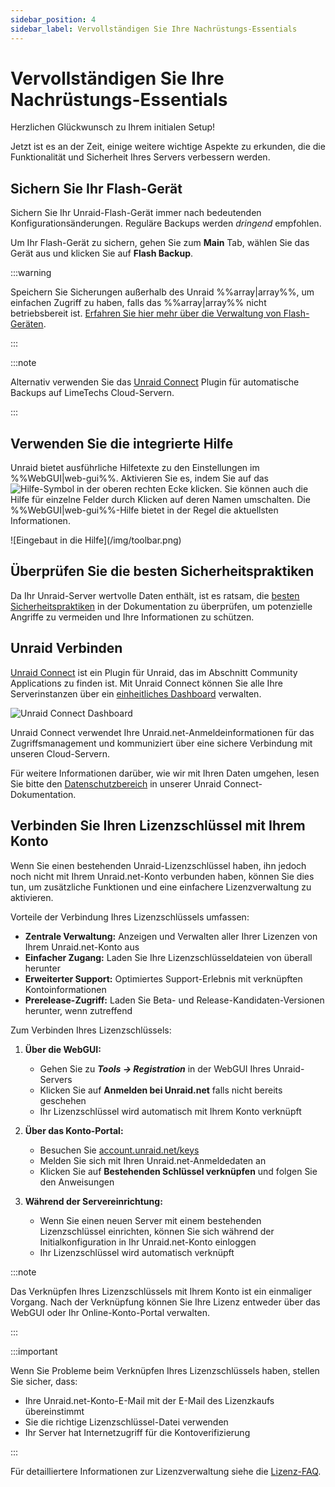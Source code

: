 ```yaml
---
sidebar_position: 4
sidebar_label: Vervollständigen Sie Ihre Nachrüstungs-Essentials
---
```


# Vervollständigen Sie Ihre Nachrüstungs-Essentials

Herzlichen Glückwunsch zu Ihrem initialen Setup!

Jetzt ist es an der Zeit, einige weitere wichtige Aspekte zu erkunden, die die Funktionalität und Sicherheit Ihres Servers verbessern werden.

## Sichern Sie Ihr Flash-Gerät

Sichern Sie Ihr Unraid-Flash-Gerät immer nach bedeutenden Konfigurationsänderungen. Reguläre Backups werden *dringend* empfohlen.

Um Ihr Flash-Gerät zu sichern, gehen Sie zum **Main** Tab, wählen Sie das Gerät aus und klicken Sie auf **Flash Backup**.

:::warning

Speichern Sie Sicherungen außerhalb des Unraid %%array|array%%, um einfachen Zugriff zu haben, falls das %%array|array%% nicht betriebsbereit ist. [Erfahren Sie hier mehr über die Verwaltung von Flash-Geräten](../../system-administration/maintain-and-update/changing-the-flash-device.mdx).

:::

:::note

Alternativ verwenden Sie das [Unraid Connect](../../../unraid-connect/overview-and-setup.mdx) Plugin für automatische Backups auf LimeTechs Cloud-Servern.

:::

## Verwenden Sie die integrierte Hilfe

Unraid bietet ausführliche Hilfetexte zu den Einstellungen im %%WebGUI|web-gui%%. Aktivieren Sie es, indem Sie auf das ![Hilfe-Symbol](/img/helpicon.png) in der oberen rechten Ecke klicken. Sie können auch die Hilfe für einzelne Felder durch Klicken auf deren Namen umschalten. Die %%WebGUI|web-gui%%-Hilfe bietet in der Regel die aktuellsten Informationen.

<div style={{ margin: 'auto', maxWidth: '500px'}}>
  ![Eingebaut in die Hilfe](/img/toolbar.png)
</div>

## Überprüfen Sie die besten Sicherheitspraktiken

Da Ihr Unraid-Server wertvolle Daten enthält, ist es ratsam, die [besten Sicherheitspraktiken](../../system-administration/secure-your-server/security-fundamentals.mdx) in der Dokumentation zu überprüfen, um potenzielle Angriffe zu vermeiden und Ihre Informationen zu schützen.

## Unraid Verbinden

[Unraid Connect](../../../unraid-connect/overview-and-setup.mdx) ist ein Plugin für Unraid, das im Abschnitt Community Applications zu finden ist. Mit Unraid Connect können Sie alle Ihre Serverinstanzen über ein [einheitliches Dashboard](https://connect.myunraid.net/) verwalten.

![Unraid Connect Dashboard](/img/unraidconnectdashboard.png)

Unraid Connect verwendet Ihre Unraid.net-Anmeldeinformationen für das Zugriffsmanagement und kommuniziert über eine sichere Verbindung mit unseren Cloud-Servern.

Für weitere Informationen darüber, wie wir mit Ihren Daten umgehen, lesen Sie bitte den [Datenschutzbereich](../../../unraid-connect/overview-and-setup.mdx#data-collection-and-privacy) in unserer Unraid Connect-Dokumentation.

## Verbinden Sie Ihren Lizenzschlüssel mit Ihrem Konto

Wenn Sie einen bestehenden Unraid-Lizenzschlüssel haben, ihn jedoch noch nicht mit Ihrem Unraid.net-Konto verbunden haben, können Sie dies tun, um zusätzliche Funktionen und eine einfachere Lizenzverwaltung zu aktivieren.

Vorteile der Verbindung Ihres Lizenzschlüssels umfassen:

- **Zentrale Verwaltung:** Anzeigen und Verwalten aller Ihrer Lizenzen von Ihrem Unraid.net-Konto aus
- **Einfacher Zugang:** Laden Sie Ihre Lizenzschlüsseldateien von überall herunter
- **Erweiterter Support:** Optimiertes Support-Erlebnis mit verknüpften Kontoinformationen
- **Prerelease-Zugriff:** Laden Sie Beta- und Release-Kandidaten-Versionen herunter, wenn zutreffend

Zum Verbinden Ihres Lizenzschlüssels:

1. **Über die WebGUI:**
   - Gehen Sie zu ***Tools → Registration*** in der WebGUI Ihres Unraid-Servers
   - Klicken Sie auf **Anmelden bei Unraid.net** falls nicht bereits geschehen
   - Ihr Lizenzschlüssel wird automatisch mit Ihrem Konto verknüpft

2. **Über das Konto-Portal:**
   - Besuchen Sie [account.unraid.net/keys](https://account.unraid.net/keys)
   - Melden Sie sich mit Ihren Unraid.net-Anmeldedaten an
   - Klicken Sie auf **Bestehenden Schlüssel verknüpfen** und folgen Sie den Anweisungen

3. **Während der Servereinrichtung:**
   - Wenn Sie einen neuen Server mit einem bestehenden Lizenzschlüssel einrichten, können Sie sich während der Initialkonfiguration in Ihr Unraid.net-Konto einloggen
   - Ihr Lizenzschlüssel wird automatisch verknüpft

:::note

Das Verknüpfen Ihres Lizenzschlüssels mit Ihrem Konto ist ein einmaliger Vorgang. Nach der Verknüpfung können Sie Ihre Lizenz entweder über das WebGUI oder Ihr Online-Konto-Portal verwalten.

:::

:::important

Wenn Sie Probleme beim Verknüpfen Ihres Lizenzschlüssels haben, stellen Sie sicher, dass:

- Ihre Unraid.net-Konto-E-Mail mit der E-Mail des Lizenzkaufs übereinstimmt
- Sie die richtige Lizenzschlüssel-Datei verwenden
- Ihr Server hat Internetzugriff für die Kontoverifizierung

:::

Für detailliertere Informationen zur Lizenzverwaltung siehe die [Lizenz-FAQ](../../troubleshooting/licensing-faq.mdx).
